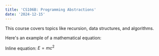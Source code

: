 ```yaml
---
title: 'CS106B: Programming Abstractions'
date: '2024-12-15'
---
```


This course covers topics like recursion, data structures, and algorithms.

Here's an example of a mathematical equation:

Inline equation: $E = mc^2$
